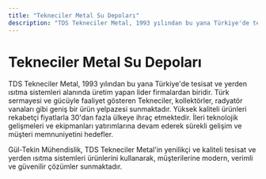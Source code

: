 ```yaml
---
title: "Tekneciler Metal Su Depoları"
description: "TDS Tekneciler Metal, 1993 yılından bu yana Türkiye'de tesisat ve yerden ısıtma sistemleri alanında üretim yapan lider firmalardan biridir. Türk sermayesi ve..."
---
```


# Tekneciler Metal Su Depoları

TDS Tekneciler Metal, 1993 yılından bu yana Türkiye'de tesisat ve yerden ısıtma sistemleri alanında üretim yapan lider firmalardan biridir. Türk sermayesi ve gücüyle faaliyet gösteren Tekneciler, kollektörler, radyatör vanaları gibi geniş bir ürün yelpazesi sunmaktadır. Yüksek kaliteli ürünleri rekabetçi fiyatlarla 30'dan fazla ülkeye ihraç etmektedir. İleri teknolojik gelişmeleri ve ekipmanları yatırımlarına devam ederek sürekli gelişim ve müşteri memnuniyetini hedefler.

Gül-Tekin Mühendislik, TDS Tekneciler Metal'in yenilikçi ve kaliteli tesisat ve yerden ısıtma sistemleri ürünlerini kullanarak, müşterilerine modern, verimli ve güvenilir çözümler sunmaktadır.